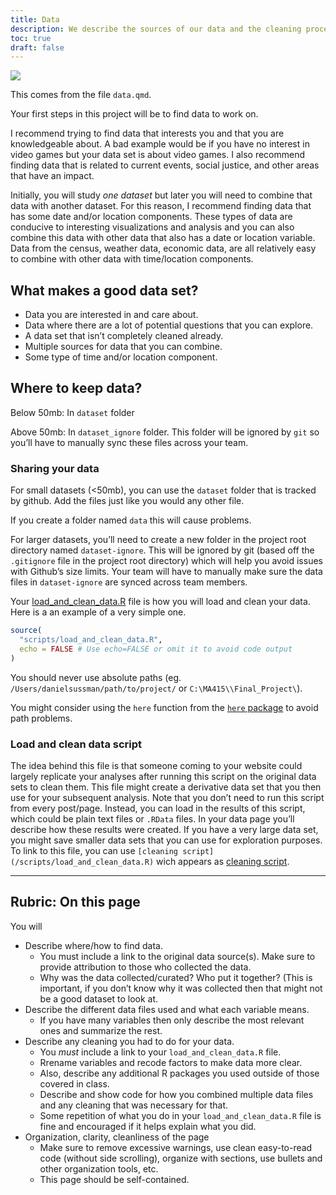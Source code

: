 ```yaml
---
title: Data
description: We describe the sources of our data and the cleaning process.
toc: true
draft: false
---
```


![](images/data-import-cheatsheet-thumbs.png)

This comes from the file `data.qmd`.

Your first steps in this project will be to find data to work on.

I recommend trying to find data that interests you and that you are knowledgeable about. A bad example would be if you have no interest in video games but your data set is about video games. I also recommend finding data that is related to current events, social justice, and other areas that have an impact.

Initially, you will study *one dataset* but later you will need to combine that data with another dataset. For this reason, I recommend finding data that has some date and/or location components. These types of data are conducive to interesting visualizations and analysis and you can also combine this data with other data that also has a date or location variable. Data from the census, weather data, economic data, are all relatively easy to combine with other data with time/location components.

## What makes a good data set?

-   Data you are interested in and care about.
-   Data where there are a lot of potential questions that you can explore.
-   A data set that isn't completely cleaned already.
-   Multiple sources for data that you can combine.
-   Some type of time and/or location component.

## Where to keep data?

Below 50mb: In `dataset` folder

Above 50mb: In `dataset_ignore` folder. This folder will be ignored by `git` so you'll have to manually sync these files across your team.

### Sharing your data

For small datasets (\<50mb), you can use the `dataset` folder that is tracked by github. Add the files just like you would any other file.

If you create a folder named `data` this will cause problems.

For larger datasets, you'll need to create a new folder in the project root directory named `dataset-ignore`. This will be ignored by git (based off the `.gitignore` file in the project root directory) which will help you avoid issues with Github's size limits. Your team will have to manually make sure the data files in `dataset-ignore` are synced across team members.

Your [load_and_clean_data.R](/scripts/load_and_clean_data.R) file is how you will load and clean your data. Here is a an example of a very simple one.

```r
source(
  "scripts/load_and_clean_data.R",
  echo = FALSE # Use echo=FALSE or omit it to avoid code output  
)
```

You should never use absolute paths (eg. `/Users/danielsussman/path/to/project/` or `C:\MA415\\Final_Project\`).

You might consider using the `here` function from the [`here` package](https://here.r-lib.org/articles/here.html) to avoid path problems.

### Load and clean data script

The idea behind this file is that someone coming to your website could largely replicate your analyses after running this script on the original data sets to clean them. This file might create a derivative data set that you then use for your subsequent analysis. Note that you don't need to run this script from every post/page. Instead, you can load in the results of this script, which could be plain text files or `.RData` files. In your data page you'll describe how these results were created. If you have a very large data set, you might save smaller data sets that you can use for exploration purposes. To link to this file, you can use `[cleaning script](/scripts/load_and_clean_data.R)` wich appears as [cleaning script](/scripts/load_and_clean_data.R).

------------------------------------------------------------------------

## Rubric: On this page

You will

-   Describe where/how to find data.
    -   You must include a link to the original data source(s). Make sure to provide attribution to those who collected the data.
    -   Why was the data collected/curated? Who put it together? (This is important, if you don't know why it was collected then that might not be a good dataset to look at.
-   Describe the different data files used and what each variable means.
    -   If you have many variables then only describe the most relevant ones and summarize the rest.
-   Describe any cleaning you had to do for your data.
    -   You *must* include a link to your `load_and_clean_data.R` file.
    -   Rrename variables and recode factors to make data more clear.
    -   Also, describe any additional R packages you used outside of those covered in class.
    -   Describe and show code for how you combined multiple data files and any cleaning that was necessary for that.
    -   Some repetition of what you do in your `load_and_clean_data.R` file is fine and encouraged if it helps explain what you did.
-   Organization, clarity, cleanliness of the page
    -   Make sure to remove excessive warnings, use clean easy-to-read code (without side scrolling), organize with sections, use bullets and other organization tools, etc.
    -   This page should be self-contained.
